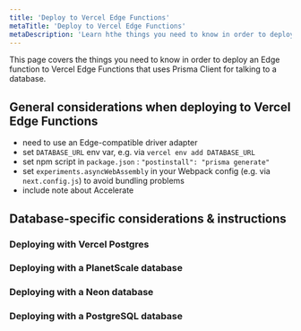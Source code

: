 ```yaml
---
title: 'Deploy to Vercel Edge Functions'
metaTitle: 'Deploy to Vercel Edge Functions'
metaDescription: 'Learn hthe things you need to know in order to deploy an Edge function that uses Prisma Client for talking to a database.'
---
```


<TopBlock>

This page covers the things you need to know in order to deploy an Edge function to Vercel Edge Functions that uses Prisma Client for talking to a database.

</TopBlock>

## General considerations when deploying to Vercel Edge Functions

- need to use an Edge-compatible driver adapter
- set `DATABASE_URL` env var, e.g. via `vercel env add DATABASE_URL`
- set npm script in `package.json` : `"postinstall": "prisma generate"`
- set `experiments.asyncWebAssembly` in your Webpack config (e.g. via `next.config.js`) to avoid bundling problems
- include note about Accelerate

## Database-specific considerations & instructions

### Deploying with Vercel Postgres

### Deploying with a PlanetScale database

### Deploying with a Neon database

### Deploying with a PostgreSQL database
